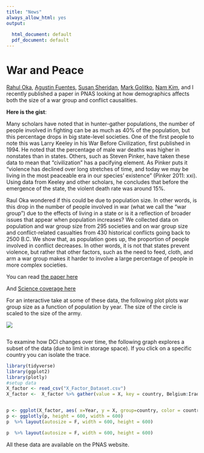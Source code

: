 ```yaml
---
title: "News"
always_allow_html: yes
output:
  
  html_document: default
  pdf_document: default
---
```


# War and Peace 

[Rahul Oka](http://anthropology.nd.edu/faculty-and-staff/faculty-by-alpha/rahul-oka/), [Agustin Fuentes](http://anthropology.nd.edu/faculty-and-staff/faculty-by-alpha/agustin-fuentes/), [Susan Sheridan](http://anthropology.nd.edu/faculty-and-staff/faculty-by-alpha/susan-sheridan/), [Mark Golitko](http://anthropology.nd.edu/faculty-and-staff/faculty-by-alpha/mark-golitko/), [Nam Kim](https://www.anthropology.wisc.edu/staff/kim-nam-c/), and I recently published a paper in PNAS looking at how demographics affects both the size of a war group and conflict causalities. 

 __Here is the gist__: 

       
Many scholars have noted that in hunter-gather populations, the number of people involved in fighting can be as much as 40% of the population, but this percentage drops in big state-level societies. One of the first people to note this was Larry Keeley in his War Before Civilization, first published in 1994. He noted that the percentage of male war deaths was higher in nonstates than in states. Others, such as Steven Pinker, have taken these data to mean that “civilization” has a pacifying element. As Pinker puts it “violence has declined over long stretches of time, and today we may be living in the most peaceable era in our species’  existence” (Pinker 2011: xxi). Using data from Keeley and other scholars, he concludes that before the emergence of the state, the violent death rate was around 15%.

Raul Oka wondered if this could be due to population size. In other words, is this drop in the number of people involved in war (what we call the “war group”) due to the effects of living in a state or is it a reflection of broader issues that appear when population increases?
We collected data on population and war group size from 295 societies and on war group size and conflict-related casualties from 430 historical conflicts going back to 2500 B.C. We show that, as population goes up, the proportion of people involved in conflict decreases.  In other words, it is not that states prevent violence, but rather that other factors, such as the need to feed, cloth, and arm a war group makes it harder to involve a large percentage of people in more complex societies. 

You can read [the paper here](http://www.pnas.org/content/early/2017/12/07/1713972114.short?rss=1)


And [Science coverage here](http://www.sciencemag.org/news/2017/12/why-human-society-isn-t-more-or-less-violent-past)


For an interactive take at some of these data, the following plot plots war group size as a function of population by year. The size of the circle is scaled to the size of the army.  

![](outputMotion.gif)

```r

```


To examine how DCI changes over time, the following graph explores a subset of the data (due to limit in storage space). If you click on a specific country you can isolate the trace.




```r
library(tidyverse)
library(ggplot2)
library(plotly)
#setup data
X_factor <- read_csv("X_Factor_Dataset.csv")
X_factor <-  X_factor %>% gather(value = X, key = country, Belgium:Iraq)


p <- ggplot(X_factor, aes( x=Year, y = X, group=country, color = country)) + geom_line() + ylab("DCI") 
p <- ggplotly(p, height = 600, width = 600)
p  %>% layout(autosize = F, width = 600, height = 600)

```

```r
p  %>% layout(autosize = F, width = 600, height = 600)
```



All these data are available on the PNAS website.